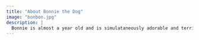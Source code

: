 ```yaml
---
title: "About Bonnie the Dog"
image: "bonbon.jpg"
description: |
  Bonnie is almost a year old and is simulataneously adorable and terrifyingly ferocious sometimes.
---
```


